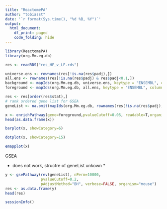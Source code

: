 ```yaml
---
title: "ReactomePA"
author: "tobiasst"
date: '`r format(Sys.time(), "%d %B, %Y")`'
output:
  html_document:
    df_print: paged
    code_folding: hide
---
```



```r
library(ReactomePA)
library(org.Mm.eg.db)
```

```r
res <- readRDS("res_HF_v_LF.rds")

universe.ens <- rownames(res[!is.na(res$padj),])
all.ens <- rownames(res[!is.na(res$padj) & res$padj<0.1,])
background <- mapIds(org.Mm.eg.db, universe.ens, keytype = "ENSEMBL", column = "ENTREZID", multiVals = "first")
foreground <- mapIds(org.Mm.eg.db, all.ens, keytype = "ENSEMBL", column = "ENTREZID", multiVals = "first")

res <- res[order(res$stat),]
# rank ordered gene list for GSEA
geneList <- na.omit(mapIds(org.Mm.eg.db, rownames(res[!is.na(res$padj),]), keytype = "ENSEMBL", column = "ENTREZID", multiVals = "first"))
```

```r
x <- enrichPathway(gene=foreground,pvalueCutoff=0.05, readable=T,organism = "mouse",universe=background)
head(as.data.frame(x))
```
```r
barplot(x, showCategory=6)
```

```r
dotplot(x, showCategory=15)
```
```r
emapplot(x)
```

GSEA

* does not work, structre of geneList unkown * 

```r
y <- gsePathway(rev(geneList), nPerm=10000,
                pvalueCutoff=0.2,
                pAdjustMethod="BH", verbose=FALSE, organism="mouse")
res <- as.data.frame(y)
head(res)
```


```r
sessionInfo()
```

